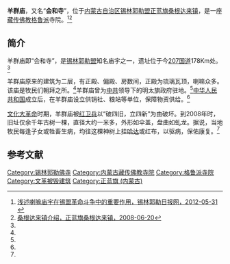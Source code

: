 {{Infobox Tibetan Buddhist monastery
|name =羊群庙
|image = 
|image size = 250px
|alt = 
|caption = 
|t=
|w=
|to = 
|ipa={{IPA|}}
|z=
|thdl=
|e=
|tc=羊群廟
|s=羊群庙
|p=
|m=
|k=
|pushpin_map = 
|latd =  | latm =  | lats =  | latNS = 
|longd=  | longm= | longs =| longEW = 
|iso_region = 
|map_caption = 
|mapsize = 
|location_country = 中国
|location = {{CHN}}[[内蒙古自治区|内蒙古自治区]][[锡林郭勒盟|锡林郭勒盟]][[正蓝旗_(内蒙古)|正蓝旗]]
|coordinates_display =
|founded_by = 
|date_founded =
|date_renovated =
|sect = [[格鲁派|格鲁派]]
|mather =
|children =
|dedicated_to = 
|tulku =
|head_lama = 
|head_mgh =
|no._of_monks = 
|architecture = 
|festivals =
|footnotes = 
}}

'''羊群庙'''，又名“'''会和寺'''”，位于[[内蒙古自治区|内蒙古自治区]][[锡林郭勒盟|锡林郭勒盟]][[正蓝旗_(内蒙古)|正蓝旗]][[桑根达来镇|桑根达来镇]]，是一座[[藏传佛教|藏传佛教]][[格鲁派|格鲁派]]寺院。<ref name=xilinribao>[http://www.xlglrbw.com/wenshi/2012-05/31/content_3540.htm 浅述喇嘛庙宇在锡盟革命斗争中的重要作用，锡林郭勒日报网，2012-05-31] {{webarchive|url=https://web.archive.org/web/20140503183503/http://www.xlglrbw.com/wenshi/2012-05/31/content_3540.htm |date=2014-05-03 }}</ref><ref name=zlq>[http://sgdl.zlq.gov.cn/sfj_xgyw/sfj_zwgk/jbqk/200806/t20080620_262693.html 桑根达来镇介绍，正蓝旗桑根达来镇，2008-06-20]{{dead link|date=2018年4月 |bot=InternetArchiveBot |fix-attempted=yes }}</ref>

==简介==
羊群庙即“会和寺”，是[[锡林郭勒盟|锡林郭勒盟]]知名庙宇之一，遗址位于今[[207国道|207国道]]178Km处。<ref name=zlq/>

羊群庙原来的建筑为二层，有正殿、偏殿、房数间，正殿为琉璃瓦顶，喇嘛众多。该庙是牧民们朝拜之所。<ref name=zlq/>羊群庙曾为[[中共|中共]]领导下的明太旗政府驻地。<ref name=xilinribao/>[[中华人民共和国|中华人民共和国]]成立后，在羊群庙设立供销社、粮站等单位，保障物资供给。<ref name=zlq/>

[[文化大革命|文化大革命]]时期，羊群庙被[[红卫兵|红卫兵]]以“破四旧，立四新”为由破坏。到2008年时，旧址仅余千年古树一棵，直径大约一米多，外形如伞盖，盘曲如虬龙。据说，当地牧民每逢子女或牲畜生病，均往这棵神树上挂[[哈达|哈达]]或红布，以驱病，保佑康复。<ref name=zlq/>

==参考文献==
{{reflist}}

[[Category:锡林郭勒佛寺|Category:锡林郭勒佛寺]] 
[[Category:内蒙古藏传佛教寺院|Category:内蒙古藏传佛教寺院]]
[[Category:格鲁派寺院|Category:格鲁派寺院]]
[[Category:文革被毁建筑|Category:文革被毁建筑]]
[[Category:正蓝旗_(内蒙古)|Category:正蓝旗 (内蒙古)]]